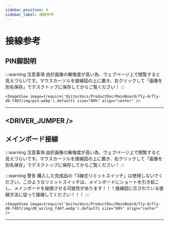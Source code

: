 ```yaml
---
sidebar_position: 4
sidebar_label: 接線参考
---
```




# 接線参考
## PIN脚説明

:::warning 注意事項
由於画像の解像度が高い為、ウェブページ上で閲覧すると見えづらいです。マウスカーソルを接線図の上に置き、右クリックして「画像を別名保存」でデスクトップに保存してからご覧ください！
:::

    <ImageView image={require('@site/docs/ProductDoc/MainBoard/fly-d/fly-d8-f407/img/pin.webp').default} size="80%" align="center" />
---

<DRIVER_JUMPER />
---

## メインボード接線

:::warning 注意事項
由於画像の解像度が高い為、ウェブページ上で閲覧すると見えづらいです。マウスカーソルを接線図の上に置き、右クリックして「画像を別名保存」でデスクトップに保存してからご覧ください！
:::

:::warning 警告
購入した完成品の「3線式リミットスイッチ」は使用しないでください。このようなリミットスイッチは、メインボードにショートを引き起こし、メインボードを破損させる可能性があります！！！接線図に示されている接線方法に従って接線してください！！！
:::

    <ImageView image={require('@site/docs/ProductDoc/MainBoard/fly-d/fly-d8-f407/img/d8_wiring_f407.webp').default} size="80%" align="center" />
---
